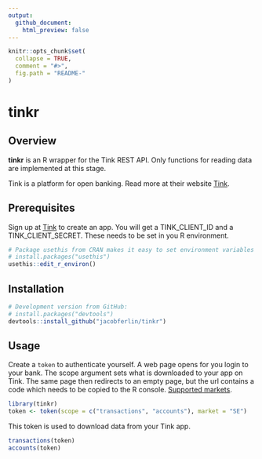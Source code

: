 ```yaml
---
output:
  github_document:
    html_preview: false
---
```


<!-- README.md is generated from README.Rmd. Please edit that file -->

```r
knitr::opts_chunk$set(
  collapse = TRUE,
  comment = "#>",
  fig.path = "README-"
)
```

# tinkr

## Overview

__tinkr__ is an R wrapper for the Tink REST API. Only functions for reading data are implemented at this stage.

Tink is a platform for open banking. Read more at their website [Tink](https://docs.tink.com/).

## Prerequisites

Sign up at [Tink](https://docs.tink.com/) to create an app. You will get a TINK_CLIENT_ID and a TINK_CLIENT_SECRET. These needs to be set in you R environment.

```r
# Package usethis from CRAN makes it easy to set environment variables
# install.packages("usethis")
usethis::edit_r_environ()
```

## Installation

```r
# Development version from GitHub:
# install.packages("devtools")
devtools::install_github("jacobferlin/tinkr")
```

## Usage

Create a `token` to authenticate yourself. A web page opens for you login to your bank. The scope argument sets what is downloaded to your app on Tink. The same page then redirects to an empty page, but the url contains a code which needs to be copied to the R console. [Supported markets](https://docs.tink.com/resources/market-coverage).

```r
library(tinkr)
token <- token(scope = c("transactions", "accounts"), market = "SE")
```

This token is used to download data from your Tink app.

```r
transactions(token)
accounts(token)
```
